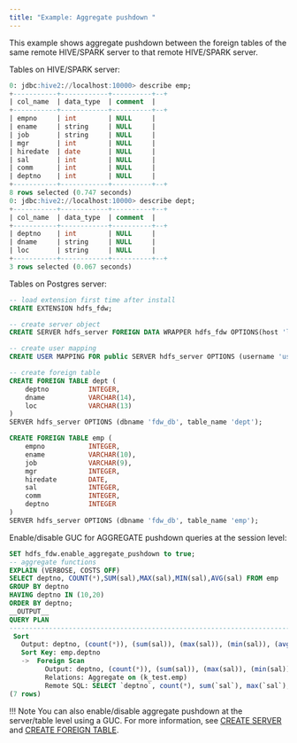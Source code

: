 ```yaml
---
title: "Example: Aggregate pushdown "
---
```


This example shows aggregate pushdown between the foreign tables of the same remote HIVE/SPARK server to that remote HIVE/SPARK server.

Tables on HIVE/SPARK server:

```sql
0: jdbc:hive2://localhost:10000> describe emp;
+-----------+------------+----------+--+
| col_name  | data_type  | comment  |
+-----------+------------+----------+--+
| empno     | int        | NULL     |
| ename     | string     | NULL     |
| job       | string     | NULL     |
| mgr       | int        | NULL     |
| hiredate  | date       | NULL     |
| sal       | int        | NULL     |
| comm      | int        | NULL     |
| deptno    | int        | NULL     |
+-----------+------------+----------+--+
8 rows selected (0.747 seconds)
0: jdbc:hive2://localhost:10000> describe dept;
+-----------+------------+----------+--+
| col_name  | data_type  | comment  |
+-----------+------------+----------+--+
| deptno    | int        | NULL     |
| dname     | string     | NULL     |
| loc       | string     | NULL     |
+-----------+------------+----------+--+
3 rows selected (0.067 seconds)
```

Tables on Postgres server:

```sql
-- load extension first time after install
CREATE EXTENSION hdfs_fdw;

-- create server object
CREATE SERVER hdfs_server FOREIGN DATA WRAPPER hdfs_fdw OPTIONS(host 'localhost', port '10000', client_type 'spark', auth_type 'LDAP');

-- create user mapping
CREATE USER MAPPING FOR public SERVER hdfs_server OPTIONS (username 'user1', password 'pwd123');

-- create foreign table
CREATE FOREIGN TABLE dept (
    deptno          INTEGER,
    dname           VARCHAR(14),
    loc             VARCHAR(13)
)
SERVER hdfs_server OPTIONS (dbname 'fdw_db', table_name 'dept');

CREATE FOREIGN TABLE emp (
    empno           INTEGER,
    ename           VARCHAR(10),
    job             VARCHAR(9),
    mgr             INTEGER,
    hiredate        DATE,
    sal             INTEGER,
    comm            INTEGER,
    deptno          INTEGER
)
SERVER hdfs_server OPTIONS (dbname 'fdw_db', table_name 'emp');
```

Enable/disable GUC for AGGREGATE pushdown queries at the session level:

```sql
SET hdfs_fdw.enable_aggregate_pushdown to true;
-- aggregate functions
EXPLAIN (VERBOSE, COSTS OFF)
SELECT deptno, COUNT(*),SUM(sal),MAX(sal),MIN(sal),AVG(sal) FROM emp
GROUP BY deptno
HAVING deptno IN (10,20)
ORDER BY deptno;
__OUTPUT__
QUERY PLAN                                                                         
------------------------------------------------------------------------------------------------------------------------------------------------------------------
 Sort
   Output: deptno, (count(*)), (sum(sal)), (max(sal)), (min(sal)), (avg(sal))
   Sort Key: emp.deptno
   ->  Foreign Scan
         Output: deptno, (count(*)), (sum(sal)), (max(sal)), (min(sal)), (avg(sal))
         Relations: Aggregate on (k_test.emp)
         Remote SQL: SELECT `deptno`, count(*), sum(`sal`), max(`sal`), min(`sal`), avg(`sal`) FROM `k_test`.`emp` WHERE (`deptno`  IN (10,20)) GROUP BY `deptno`
(7 rows)
```

!!! Note
    You can also enable/disable aggregate pushdown at the server/table level using a GUC. For more information, see [CREATE SERVER](configuring/#create-server) and [CREATE FOREIGN TABLE](configuring/#create-foreign-table).
